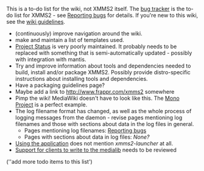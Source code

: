{{Navbar}}

This is a to-do list for the wiki, not XMMS2 itself. The [http://bugs.xmms2.xmms.se bug tracker] is the to-do list for XMMS2 - see [[Reporting bugs]] for details. If you're new to this wiki, see the [[XMMS2:Wikiguidelines | wiki guidelines]].

* (continuously) improve navigation around the wiki.
* make and maintain a list of templates used.
* [[Project Status]] is very poorly maintained. It probably needs to be replaced with something that is semi-automatically updated - possibly with integration with mantis.
* Try and improve information about tools and dependencies needed to build, install and/or package XMMS2. Possibly provide distro-specific instructions about installing tools and dependencies.
* Have a packaging guidelines page?
* Maybe add a link to http://www.frappr.com/xmms2 somewhere
* Pimp the wiki! MediaWiki doesn't have to look like this. The [http://mono-project.com/Main_Page Mono Project] is a perfect example.
* The log filename format has changed, as well as the whole process of logging messages from the daemon - revise pages mentioning log filenames and those with sections about data in the log files in general.
** Pages mentioning log filenames: [[Reporting bugs]]
** Pages with sections about data in log files: ''None?''
* [[Using the application]] does not mention ''xmms2-launcher'' at all.
* [[Support for clients to write to the medialib]] needs to be reviewed

(''add more todo items to this list')
